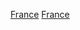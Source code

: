 {{Portal|法國|體育運動}}
{{Year by category
|m=2
|c=0
|d=1
|y=4
|cat     = 法國體育
|sortkey = 體育
|parent = 各年份法國體育
|subcat  = 2014年法國
}}
[[Category:2014年各國體育|France]]
[[Category:2014年歐洲體育|France]]